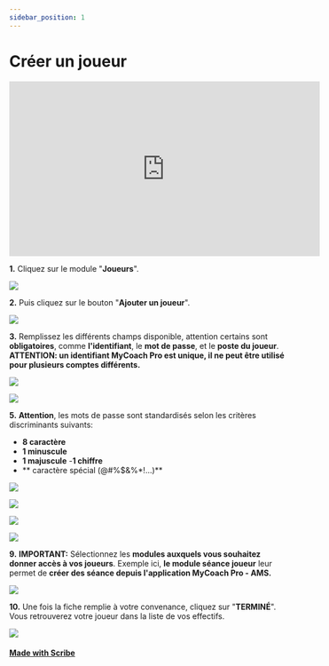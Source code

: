 ```yaml
---
sidebar_position: 1
---
```


# Créer un joueur

<iframe
  width="560"
  height="315"
  src="https://www.youtube.com/embed/9t8yiJQw2-U?si=yAi_X8VdZKSNfe04"
  title="YouTube video player"
  frameborder="0"
  allow="accelerometer; autoplay; clipboard-write; encrypted-media; gyroscope; picture-in-picture; web-share;
  fullscreen"
></iframe>

**1\.** Cliquez sur le module "**Joueurs**".

![](https://ajeuwbhvhr.cloudimg.io/colony-recorder.s3.amazonaws.com/files/2023-10-09/5ce98701-15b6-4b99-9e5b-eefd8eb48470/ascreenshot.jpeg?tl_px=0,0&br_px=859,480&force_format=png&width=860&wat_scale=76&wat=1&wat_opacity=1&wat_gravity=northwest&wat_url=https://colony-recorder.s3.amazonaws.com/images/watermarks/F43F5E_standard.png&wat_pad=19,157)

**2\.** Puis cliquez sur le bouton "**Ajouter un joueur**".

![](https://ajeuwbhvhr.cloudimg.io/colony-recorder.s3.amazonaws.com/files/2023-10-09/0a906ff7-0ea1-4418-950f-4acc4be13679/ascreenshot.jpeg?tl_px=1700,0&br_px=2560,480&force_format=png&width=860&wat_scale=76&wat=1&wat_opacity=1&wat_gravity=northwest&wat_url=https://colony-recorder.s3.amazonaws.com/images/watermarks/F43F5E_standard.png&wat_pad=775,54)

**3\.** Remplissez les différents champs disponible, attention certains sont **obligatoires**, comme **l'identifiant**, le **mot de passe**, et le **poste du joueur**.  
**ATTENTION: un identifiant MyCoach Pro est unique, il ne peut être utilisé pour plusieurs comptes différents.**

![](https://ajeuwbhvhr.cloudimg.io/colony-recorder.s3.amazonaws.com/files/2023-10-09/9a9d04cb-ccad-4ec2-8a46-7decd1ccdc27/ascreenshot.jpeg?tl_px=0,282&br_px=859,763&force_format=png&width=860&wat_scale=76&wat=1&wat_opacity=1&wat_gravity=northwest&wat_url=https://colony-recorder.s3.amazonaws.com/images/watermarks/F43F5E_standard.png&wat_pad=398,212)

![](https://ajeuwbhvhr.cloudimg.io/colony-recorder.s3.amazonaws.com/files/2023-10-09/bab38ca5-925f-40c6-9c52-6916dd1cb34e/ascreenshot.jpeg?tl_px=0,349&br_px=859,830&force_format=png&width=860&wat_scale=76&wat=1&wat_opacity=1&wat_gravity=northwest&wat_url=https://colony-recorder.s3.amazonaws.com/images/watermarks/F43F5E_standard.png&wat_pad=376,212)

**5\.** **Attention**, les mots de passe sont standardisés selon les critères discriminants suivants:

- **8 caractère**
- **1 minuscule**
- **1 majuscule** -**1 chiffre**
- ** caractère spécial (@#%$&%\*!...)**

![](https://ajeuwbhvhr.cloudimg.io/colony-recorder.s3.amazonaws.com/files/2023-10-09/3d0fae40-97d8-4a1a-8e1c-6378dafe86a3/ascreenshot.jpeg?tl_px=1104,278&br_px=1964,759&force_format=png&width=860&wat_scale=76&wat=1&wat_opacity=1&wat_gravity=northwest&wat_url=https://colony-recorder.s3.amazonaws.com/images/watermarks/F43F5E_standard.png&wat_pad=402,212)

![](https://ajeuwbhvhr.cloudimg.io/colony-recorder.s3.amazonaws.com/files/2023-10-09/276d6a6f-ff17-441e-bde9-0dbee6ef6038/ascreenshot.jpeg?tl_px=0,370&br_px=859,851&force_format=png&width=860&wat_scale=76&wat=1&wat_opacity=1&wat_gravity=northwest&wat_url=https://colony-recorder.s3.amazonaws.com/images/watermarks/F43F5E_standard.png&wat_pad=356,212)

![](https://ajeuwbhvhr.cloudimg.io/colony-recorder.s3.amazonaws.com/files/2023-10-09/437a797f-a8d8-4252-b761-defa7a3735a2/ascreenshot.jpeg?tl_px=0,534&br_px=859,1015&force_format=png&width=860&wat_scale=76&wat=1&wat_opacity=1&wat_gravity=northwest&wat_url=https://colony-recorder.s3.amazonaws.com/images/watermarks/F43F5E_standard.png&wat_pad=185,212)

![](https://ajeuwbhvhr.cloudimg.io/colony-recorder.s3.amazonaws.com/files/2023-10-09/c753fbf4-004d-426e-98d9-aab4d885c646/ascreenshot.jpeg?tl_px=0,609&br_px=859,1090&force_format=png&width=860&wat_scale=76&wat=1&wat_opacity=1&wat_gravity=northwest&wat_url=https://colony-recorder.s3.amazonaws.com/images/watermarks/F43F5E_standard.png&wat_pad=176,212)

**9\.** **IMPORTANT:** Sélectionnez les **modules auxquels vous souhaitez donner accès à vos joueurs**. Exemple ici, **le module séance joueur** leur permet de **créer des séance depuis l'application MyCoach Pro - AMS.**

![](https://ajeuwbhvhr.cloudimg.io/colony-recorder.s3.amazonaws.com/files/2023-10-09/7ed8b227-22d2-4218-aa39-bb611d92be76/user_cropped_screenshot.jpeg?tl_px=0,22&br_px=293,318&force_format=png&width=455)

**10\.** Une fois la fiche remplie à votre convenance, cliquez sur "**TERMINÉ**".\
Vous retrouverez votre joueur dans la liste de vos effectifs.

![](https://ajeuwbhvhr.cloudimg.io/colony-recorder.s3.amazonaws.com/files/2023-10-09/08e50256-b9ea-44e6-aab5-06e1541c5e89/ascreenshot.jpeg?tl_px=1700,802&br_px=2560,1283&force_format=png&width=860&wat_scale=76&wat=1&wat_opacity=1&wat_gravity=northwest&wat_url=https://colony-recorder.s3.amazonaws.com/images/watermarks/F43F5E_standard.png&wat_pad=700,408)

#### [Made with Scribe](https://scribehow.com/shared/Crer_un_joueur_sur_MyCoach_Pro__4_AjQ_LcQ6uA2NfqAW6mXw)
